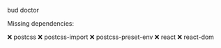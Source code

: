 bud doctor

Missing dependencies:

❌ postcss
❌ postcss-import
❌ postcss-preset-env
❌ react
❌ react-dom
